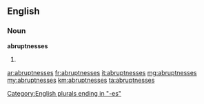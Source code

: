 ==English==

===Noun===
'''abruptnesses'''

# {{plural of|[[abruptness]]}}

[[Category:English plurals ending in "-es"]]

[[ar:abruptnesses]]
[[fr:abruptnesses]]
[[it:abruptnesses]]
[[mg:abruptnesses]]
[[my:abruptnesses]]
[[km:abruptnesses]]
[[ta:abruptnesses]]